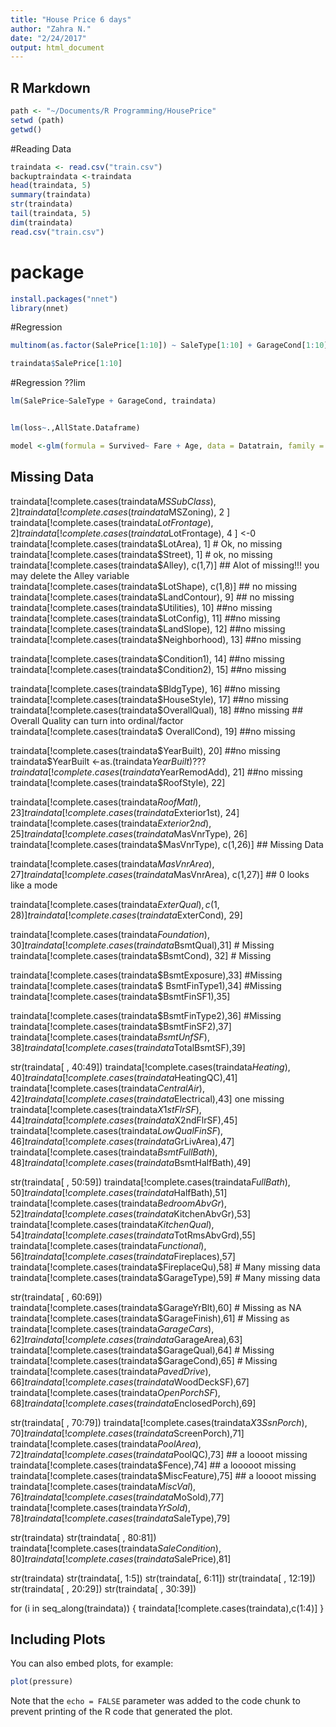 ```yaml
---
title: "House Price 6 days"
author: "Zahra N."
date: "2/24/2017"
output: html_document
---
```


## R Markdown


```r
path <- "~/Documents/R Programming/HousePrice"
setwd (path)
getwd()
```

#Reading Data

``` r
traindata <- read.csv("train.csv")
backuptraindata <-traindata
head(traindata, 5)
summary(traindata)
str(traindata)
tail(traindata, 5)
dim(traindata)
read.csv("train.csv")

```


# package
``` r
install.packages("nnet")
library(nnet)

```
#Regression
``` r
multinom(as.factor(SalePrice[1:10]) ~ SaleType[1:10] + GarageCond[1:10], data=(traindata))

traindata$SalePrice[1:10]

```
#Regression
??lim
``` r

lm(SalePrice~SaleType + GarageCond, traindata)


lm(loss~.,AllState.Dataframe)

model <-glm(formula = Survived~ Fare + Age, data = Datatrain, family = "binomial")


```
## Missing Data

traindata[!complete.cases(traindata$MSSubClass), 2 ]
traindata[!complete.cases(traindata$MSZoning), 2 ]
traindata[!complete.cases(traindata$LotFrontage), 2 ]
traindata[!complete.cases(traindata$LotFrontage), 4 ] <-0
traindata[!complete.cases(traindata$LotArea), 1] # Ok, no missing
traindata[!complete.cases(traindata$Street), 1] # ok, no missing
traindata[!complete.cases(traindata$Alley), c(1,7)] 
## Alot of missing!!! you may delete the Alley variable
traindata[!complete.cases(traindata$LotShape), c(1,8)]  ## no missing
traindata[!complete.cases(traindata$LandContour), 9]   ## no missing
traindata[!complete.cases(traindata$Utilities), 10]   ##no missing
traindata[!complete.cases(traindata$LotConfig), 11]   ##no missing
traindata[!complete.cases(traindata$LandSlope), 12]   ##no missing
traindata[!complete.cases(traindata$Neighborhood), 13]   ##no missing

traindata[!complete.cases(traindata$Condition1), 14]   ##no missing
traindata[!complete.cases(traindata$Condition2), 15]   ##no missing

traindata[!complete.cases(traindata$BldgType), 16]   ##no missing
traindata[!complete.cases(traindata$HouseStyle), 17]   ##no missing
traindata[!complete.cases(traindata$OverallQual), 18]   ##no missing
## Overall Quality can turn into ordinal/factor
traindata[!complete.cases(traindata$ OverallCond), 19]   ##no missing


traindata[!complete.cases(traindata$YearBuilt), 20]   ##no missing
traindata$YearBuilt <-as.(traindata$YearBuilt)???
traindata[!complete.cases(traindata$YearRemodAdd), 21]   ##no missing
traindata[!complete.cases(traindata$RoofStyle), 22]

traindata[!complete.cases(traindata$RoofMatl), 23]
traindata[!complete.cases(traindata$Exterior1st), 24]
traindata[!complete.cases(traindata$Exterior2nd), 25]
traindata[!complete.cases(traindata$MasVnrType), 26]
traindata[!complete.cases(traindata$MasVnrType), c(1,26)] ## Missing Data


traindata[!complete.cases(traindata$MasVnrArea), 27]
traindata[!complete.cases(traindata$MasVnrArea), c(1,27)] ## 0 looks like a mode

traindata[!complete.cases(traindata$ExterQual), c(1,28)]
traindata[!complete.cases(traindata$ExterCond), 29]

traindata[!complete.cases(traindata$Foundation),30]
traindata[!complete.cases(traindata$BsmtQual),31] # Missing
traindata[!complete.cases(traindata$BsmtCond), 32] # Missing


traindata[!complete.cases(traindata$BsmtExposure),33] #Missing
traindata[!complete.cases(traindata$ BsmtFinType1),34] #Missing
traindata[!complete.cases(traindata$BsmtFinSF1),35]

traindata[!complete.cases(traindata$BsmtFinType2),36] #Missing
traindata[!complete.cases(traindata$BsmtFinSF2),37]
traindata[!complete.cases(traindata$BsmtUnfSF),38]
traindata[!complete.cases(traindata$TotalBsmtSF),39]


str(traindata[ , 40:49])
traindata[!complete.cases(traindata$Heating),40]
traindata[!complete.cases(traindata$HeatingQC),41]
traindata[!complete.cases(traindata$CentralAir),42]
traindata[!complete.cases(traindata$Electrical),43] one missing
traindata[!complete.cases(traindata$X1stFlrSF),44]
traindata[!complete.cases(traindata$X2ndFlrSF),45]
traindata[!complete.cases(traindata$LowQualFinSF),46]
traindata[!complete.cases(traindata$GrLivArea),47]
traindata[!complete.cases(traindata$BsmtFullBath),48]
traindata[!complete.cases(traindata$BsmtHalfBath),49]

str(traindata[ , 50:59])
traindata[!complete.cases(traindata$FullBath),50]
traindata[!complete.cases(traindata$HalfBath),51]
traindata[!complete.cases(traindata$BedroomAbvGr),52]
traindata[!complete.cases(traindata$KitchenAbvGr),53]
traindata[!complete.cases(traindata$KitchenQual),54]
traindata[!complete.cases(traindata$TotRmsAbvGrd),55]
traindata[!complete.cases(traindata$Functional),56]
traindata[!complete.cases(traindata$Fireplaces),57] 
traindata[!complete.cases(traindata$FireplaceQu),58] # Many missing data
traindata[!complete.cases(traindata$GarageType),59]  # Many missing data

str(traindata[ , 60:69])
traindata[!complete.cases(traindata$GarageYrBlt),60] # Missing as NA
traindata[!complete.cases(traindata$GarageFinish),61] # Missing as <NA>
traindata[!complete.cases(traindata$GarageCars),62]
traindata[!complete.cases(traindata$GarageArea),63]
traindata[!complete.cases(traindata$GarageQual),64] # Missing
traindata[!complete.cases(traindata$GarageCond),65] # Missing
traindata[!complete.cases(traindata$PavedDrive),66]
traindata[!complete.cases(traindata$WoodDeckSF),67] 
traindata[!complete.cases(traindata$OpenPorchSF),68] 
traindata[!complete.cases(traindata$EnclosedPorch),69]  


str(traindata[ , 70:79])
traindata[!complete.cases(traindata$X3SsnPorch),70] 
traindata[!complete.cases(traindata$ScreenPorch),71] 
traindata[!complete.cases(traindata$PoolArea),72]
traindata[!complete.cases(traindata$PoolQC),73] ## a loooot missing
traindata[!complete.cases(traindata$Fence),74]  ## a looooot missing
traindata[!complete.cases(traindata$MiscFeature),75] ## a loooot missing
traindata[!complete.cases(traindata$MiscVal),76]
traindata[!complete.cases(traindata$MoSold),77] 
traindata[!complete.cases(traindata$YrSold),78] 
traindata[!complete.cases(traindata$SaleType),79] 

str(traindata)
str(traindata[ , 80:81])
traindata[!complete.cases(traindata$SaleCondition),80] 
traindata[!complete.cases(traindata$SalePrice),81] 













str(traindata)
str(traindata[, 1:5])
str(traindata[, 6:11])
str(traindata[ , 12:19])
str(traindata[ , 20:29])
str(traindata[ , 30:39])





for (i in seq_along(traindata)) {
traindata[!complete.cases(traindata),c(1:4)] 
}



## Including Plots

You can also embed plots, for example:

```r
plot(pressure)
```

Note that the `echo = FALSE` parameter was added to the code chunk to prevent printing of the R code that generated the plot.
